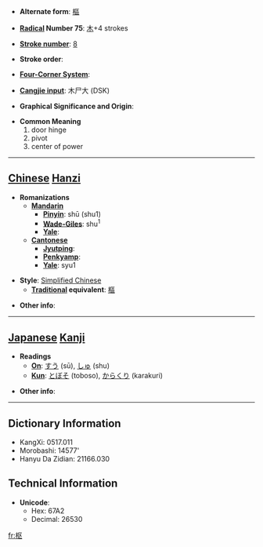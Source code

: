 * '''Alternate form''': [[樞]]

* '''[[Wiktionary:Chinese radical index| Radical]] Number 75''': [[Wiktionary:Chinese radical index 木|木]]+4 strokes

* '''[[Wiktionary:Chinese total strokes index|Stroke number]]''': [[Wiktionary:Chinese total strokes index 8|8]]

* '''Stroke order''': 

* '''[[Wiktionary:Chinese four corner index|Four-Corner System]]''': 

* '''[[Wiktionary:Chinese Cangjie index|Cangjie input]]''': 木尸大 (DSK)

* '''Graphical Significance and Origin''': 

* '''Common Meaning'''
*#door hinge
*# pivot
*# center of power


----

== [[Chinese]] [[Hanzi]] ==

* '''Romanizations'''
** '''[[Mandarin]]'''
*** '''[[Pinyin]]''': shū (shu1)
*** '''[[Wade-Giles]]''': shu<sup>1</sup>
*** '''[[Yale]]''': 
** '''[[Cantonese]]'''
*** '''[[Jyutping]]''':
*** '''[[Penkyamp]]''': 
*** '''[[Yale]]''': syu1

* '''Style''': [[Simplified Chinese]] 
** '''[[Traditional Chinese|Traditional]] equivalent''': [[樞]]

* '''Other info''': 

----

== [[Japanese]] [[Kanji]] ==

* '''Readings'''
** '''[[On]]''': [[すう]] (sū), [[しゅ]] (shu)
** '''[[Kun]]''': [[とぼそ]] (toboso), [[からくり]] (karakuri)

* '''Other info''':  

----

== Dictionary Information ==

* KangXi: 0517.011
* Morobashi: 14577'
* Hanyu Da Zidian: 21166.030

== Technical Information ==

* '''Unicode''':
** Hex: 67A2
** Decimal: 26530

[[fr:枢]]
